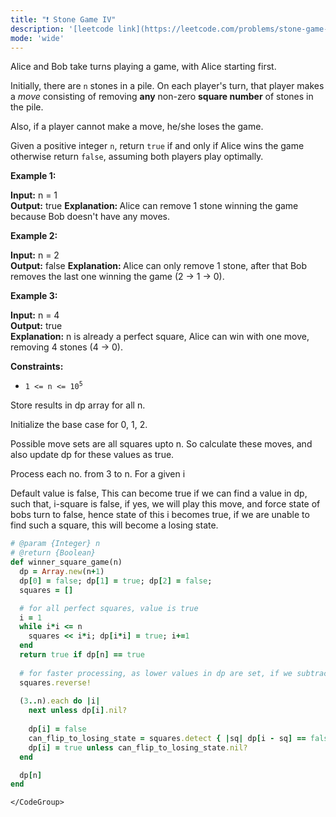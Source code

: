 ```yaml
---
title: "❗️ Stone Game IV"
description: '[leetcode link](https://leetcode.com/problems/stone-game-iv/description/)'
mode: 'wide'
---
```

<Tabs>
  <Tab title="Question" icon="circle-question" iconType="regular">
    <Card>
      <p>Alice and Bob take turns playing a game, with Alice starting first.</p>  <p>Initially, there are <code>n</code> stones in a pile. On each player&#39;s turn, that player makes a <em>move</em> consisting of removing <strong>any</strong> non-zero <strong>square number</strong> of stones in the pile.</p>  <p>Also, if a player cannot make a move, he/she loses the game.</p>  <p>Given a positive integer <code>n</code>, return <code>true</code> if and only if Alice wins the game otherwise return <code>false</code>, assuming both players play optimally.</p>   <p><strong class="example">Example 1:</strong></p>   <strong>Input:</strong> n = 1 <br/> <strong>Output:</strong> true <strong>Explanation: </strong>Alice can remove 1 stone winning the game because Bob doesn&#39;t have any moves.  <p><strong class="example">Example 2:</strong></p>   <strong>Input:</strong> n = 2 <br/> <strong>Output:</strong> false <strong>Explanation: </strong>Alice can only remove 1 stone, after that Bob removes the last one winning the game (2 -&gt; 1 -&gt; 0).   <p><strong class="example">Example 3:</strong></p>   <strong>Input:</strong> n = 4 <br/> <strong>Output:</strong> true <br/> <strong>Explanation:</strong> n is already a perfect square, Alice can win with one move, removing 4 stones (4 -&gt; 0).    <p><strong>Constraints:</strong></p>  <ul>  <li><code>1 &lt;= n &lt;= 10<sup>5</sup></code></li> </ul> 
    </Card>
  </Tab>
  <Tab title="Solution" icon="lightbulb" iconType="regular" >
    <Card>
      Store results in dp array for all n.

Initialize the base case for 0, 1, 2.

Possible move sets are all squares upto n. So calculate these moves, and also update dp for these values as true.

Process each no. from 3 to n. For a given i

Default value is false, 
This can become true if we can find a value in dp, such that, i-square is false, if yes, we will play this move, and force state of bobs turn to false, hence state of this i becomes true, if we are unable to find such a square, this will become a losing state.
</Card>
  <Expandable title="code">
    <CodeGroup dropdown>
```ruby title="Stone Game IV" lines
# @param {Integer} n
# @return {Boolean}
def winner_square_game(n)
  dp = Array.new(n+1)
  dp[0] = false; dp[1] = true; dp[2] = false;
  squares = []

  # for all perfect squares, value is true
  i = 1
  while i*i <= n
    squares << i*i; dp[i*i] = true; i+=1
  end
  return true if dp[n] == true
  
  # for faster processing, as lower values in dp are set, if we subtract bigger square, better chance of finding set state
  squares.reverse!
  
  (3..n).each do |i|
    next unless dp[i].nil?
    
    dp[i] = false
    can_flip_to_losing_state = squares.detect { |sq| dp[i - sq] == false }
    dp[i] = true unless can_flip_to_losing_state.nil?
  end

  dp[n]
end
```
    </CodeGroup>
  </Expandable>
  </Tab>
</Tabs>
